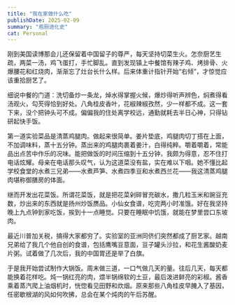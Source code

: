 ```yaml
---
title: "我在家做什么吃"
publishDate: 2025-02-09
summary: "庖厨进化史"
cat: Personal
---
```


刚到美国读博那会儿还保留着中国留子的尊严，每天坚持切菜生火。怎奈厨艺生疏，两菜一汤，鸡飞蛋打，手忙脚乱。直到发现镇上中餐馆有辣子鸡、烤排骨、火爆腰花和红烧肉，渐渐忘了灶台长什么样。后来体重计指针开始“右倾”，才惊觉应该重拾厨艺了。

细说中餐的门道：洗切备炒一条龙，焯水得掌握火候，爆炒得听声辨色，焖煮得看汤观火，勾芡得恰到好处。八角桂皮香叶，花椒辣椒孜然，少一样都不成。这一套下来，没个把钟头可不成。偏偏我的住处离学校远，通勤就耗去半日心神，只得钻研起快手饭。

第一道实验菜品是清蒸鸡腿肉。做起来很简单。姜片垫底，鸡腿肉切丁搭在上面，不加调味料，蒸十五分钟。蒸出来的鸡腿肉裹着姜汁，白得纯粹。嚼着嚼着，常能品出点苦中作乐的况味。能把做饭的时间压缩到十五分钟，我颇为得意，忍不住打电话炫耀。母亲在电话那头叹气，认为这道菜没有盐，实在难以下咽。她不懂比起学校食堂的水煮三兄弟——水煮芦笋、水煮四季豆和水煮西兰花——我这清蒸鸡腿肉堪称御膳房的体面。

继而开发出花菜饭。所谓花菜饭，就是把花菜剁碎冒充碳水，撒几粒玉米和豌豆充数，炒出来的东西就是扬州炒饭赝品。小仙女食谱，吃完两小时准饿。好在我坚持晚上九点钟到家吃饭，挨到十一点睡觉。只要在睡眠中饥饿，就能在梦里尝口东坡肉。

最近川普加关税，搞得大家都穷了。实验室的亚洲同侪们突然都成了厨艺家。越南兄弟给了我几个他自创的食谱，包括鹰嘴豆意面，豆子罐头沙拉，和花生酱酸奶麦片粥。试着做了几次后，我的中国胃还是举了白旗。

于是我开始尝试制作大锅饭。周末做三道，一口气做几天的量。往后几天，每天都能换着花样吃。炖一锅红亮的肉，煨半锅绵软的土豆，最后泼进鲜亮的彩椒。酱香乘着蒸汽爬上油烟机时，恍惚看见田野和炊烟。原来那些八角桂皮早腌入了基因，任密歇根湖的风如何吹拂，总会在某个炖肉的午后苏醒。
